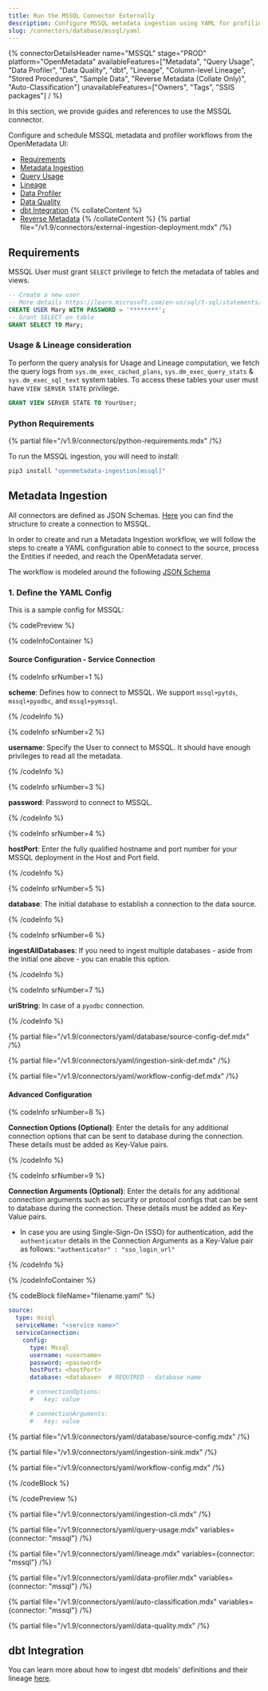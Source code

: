 ```yaml
---
title: Run the MSSQL Connector Externally
description: Configure MSSQL metadata ingestion using YAML for profiling, table structure extraction, and lineage syncing.
slug: /connectors/database/mssql/yaml
---
```


{% connectorDetailsHeader
name="MSSQL"
stage="PROD"
platform="OpenMetadata"
availableFeatures=["Metadata", "Query Usage", "Data Profiler", "Data Quality", "dbt", "Lineage", "Column-level Lineage", "Stored Procedures", "Sample Data", "Reverse Metadata (Collate Only)", "Auto-Classification"]
unavailableFeatures=["Owners", "Tags", "SSIS packages"]
/ %}

In this section, we provide guides and references to use the MSSQL connector.

Configure and schedule MSSQL metadata and profiler workflows from the OpenMetadata UI:

- [Requirements](#requirements)
- [Metadata Ingestion](#metadata-ingestion)
- [Query Usage](#query-usage)
- [Lineage](#lineage)
- [Data Profiler](#data-profiler)
- [Data Quality](#data-quality)
- [dbt Integration](#dbt-integration)
{% collateContent %}
- [Reverse Metadata](/applications/reverse-metadata)
{% /collateContent %}
{% partial file="/v1.9/connectors/external-ingestion-deployment.mdx" /%}

## Requirements

MSSQL User must grant `SELECT` privilege to fetch the metadata of tables and views.

```sql
-- Create a new user
-- More details https://learn.microsoft.com/en-us/sql/t-sql/statements/create-user-transact-sql?view=sql-server-ver16
CREATE USER Mary WITH PASSWORD = '********';
-- Grant SELECT on table
GRANT SELECT TO Mary;
```

### Usage & Lineage consideration

To perform the query analysis for Usage and Lineage computation, we fetch the query logs from `sys.dm_exec_cached_plans`, `sys.dm_exec_query_stats` &  `sys.dm_exec_sql_text` system tables. To access these tables your user must have `VIEW SERVER STATE` privilege.

```sql
GRANT VIEW SERVER STATE TO YourUser;
```

### Python Requirements

{% partial file="/v1.9/connectors/python-requirements.mdx" /%}

To run the MSSQL ingestion, you will need to install:

```bash
pip3 install "openmetadata-ingestion[mssql]"
```

## Metadata Ingestion

All connectors are defined as JSON Schemas.
[Here](https://github.com/open-metadata/OpenMetadata/blob/main/openmetadata-spec/src/main/resources/json/schema/entity/services/connections/database/mssqlConnection.json)
you can find the structure to create a connection to MSSQL.

In order to create and run a Metadata Ingestion workflow, we will follow
the steps to create a YAML configuration able to connect to the source,
process the Entities if needed, and reach the OpenMetadata server.

The workflow is modeled around the following
[JSON Schema](https://github.com/open-metadata/OpenMetadata/blob/main/openmetadata-spec/src/main/resources/json/schema/metadataIngestion/workflow.json)

### 1. Define the YAML Config

This is a sample config for MSSQL:


{% codePreview %}

{% codeInfoContainer %}

#### Source Configuration - Service Connection

{% codeInfo srNumber=1 %}

**scheme**: Defines how to connect to MSSQL. We support `mssql+pytds`, `mssql+pyodbc`, and `mssql+pymssql`.

{% /codeInfo %}

{% codeInfo srNumber=2 %}

**username**: Specify the User to connect to MSSQL. It should have enough privileges to read all the metadata.

{% /codeInfo %}

{% codeInfo srNumber=3 %}

**password**: Password to connect to MSSQL.

{% /codeInfo %}

{% codeInfo srNumber=4 %}

**hostPort**: Enter the fully qualified hostname and port number for your MSSQL deployment in the Host and Port field.

{% /codeInfo %}

{% codeInfo srNumber=5 %}

**database**: The initial database to establish a connection to the data source.

{% /codeInfo %}

{% codeInfo srNumber=6 %}

**ingestAllDatabases**: If you need to ingest multiple databases - aside from the initial one above - you can enable this option.

{% /codeInfo %}

{% codeInfo srNumber=7 %}

**uriString**: In case of a `pyodbc` connection.

{% /codeInfo %}


{% partial file="/v1.9/connectors/yaml/database/source-config-def.mdx" /%}

{% partial file="/v1.9/connectors/yaml/ingestion-sink-def.mdx" /%}

{% partial file="/v1.9/connectors/yaml/workflow-config-def.mdx" /%}

#### Advanced Configuration

{% codeInfo srNumber=8 %}

**Connection Options (Optional)**: Enter the details for any additional connection options that can be sent to database during the connection. These details must be added as Key-Value pairs.

{% /codeInfo %}

{% codeInfo srNumber=9 %}

**Connection Arguments (Optional)**: Enter the details for any additional connection arguments such as security or protocol configs that can be sent to database during the connection. These details must be added as Key-Value pairs.

- In case you are using Single-Sign-On (SSO) for authentication, add the `authenticator` details in the Connection Arguments as a Key-Value pair as follows: `"authenticator" : "sso_login_url"`

{% /codeInfo %}

{% /codeInfoContainer %}

{% codeBlock fileName="filename.yaml" %}

```yaml {% isCodeBlock=true %}
source:
  type: mssql
  serviceName: "<service name>"
  serviceConnection:
    config:
      type: Mssql
      username: <username>
      password: <password>
      hostPort: <hostPort>
      database: <database>  # REQUIRED - database name
```
```yaml {% srNumber=8 %}
      # connectionOptions:
      #   key: value
```
```yaml {% srNumber=9 %}
      # connectionArguments:
      #   key: value
```

{% partial file="/v1.9/connectors/yaml/database/source-config.mdx" /%}

{% partial file="/v1.9/connectors/yaml/ingestion-sink.mdx" /%}

{% partial file="/v1.9/connectors/yaml/workflow-config.mdx" /%}

{% /codeBlock %}

{% /codePreview %}

{% partial file="/v1.9/connectors/yaml/ingestion-cli.mdx" /%}

{% partial file="/v1.9/connectors/yaml/query-usage.mdx" variables={connector: "mssql"} /%}

{% partial file="/v1.9/connectors/yaml/lineage.mdx" variables={connector: "mssql"} /%}

{% partial file="/v1.9/connectors/yaml/data-profiler.mdx" variables={connector: "mssql"} /%}

{% partial file="/v1.9/connectors/yaml/auto-classification.mdx" variables={connector: "mssql"} /%}

{% partial file="/v1.9/connectors/yaml/data-quality.mdx" /%}

## dbt Integration

You can learn more about how to ingest dbt models' definitions and their lineage [here](/connectors/ingestion/workflows/dbt).
